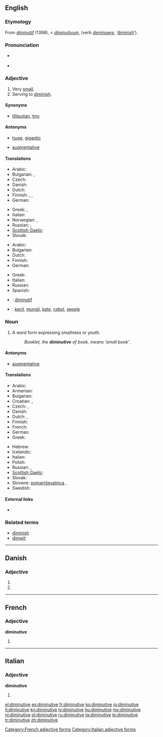{{was wotd|2009|April|8}}
==English==

===Etymology===
From {{etyl|fro}} ''[[diminutif]]'' (1398), < {{etyl|la}} ''[[diminutivum]]'', (verb ''[[deminuere]]'', ‘[[diminish]]’).

===Pronunciation===
* {{a|UK|US}} {{IPA|/dɪˈmɪn.jʊ.tɪv/|/dəˈmɪn.jə.tɪv/}}
* {{audio|en-us-diminutive.ogg|Audio (US)}}

===Adjective===
{{en-adj}}

# Very [[small]].
# Serving to [[diminish]].

====Synonyms====
* {{sense|very small}} [[lilliputian]], [[tiny]]

====Antonyms====
* {{sense|very small}} [[huge]], [[gigantic]]
* {{sense|serving to diminish}} [[augmentative]]

====Translations====
{{trans-top|very small}}
* Arabic: {{t|ar|ضئيل}}
* Bulgarian: {{t|bg|мъничък}},  {{t|bg|миниатюрен}}
* Czech: {{t+|cs|drobný}}
* Danish: {{t-|da|diminutiv}}
* Dutch: {{t+|nl|klein}}
* Finnish: {{t-|fi|pikkuruinen}}, {{t+|fi|vähäinen}}, {{t-|fi|mitätön}}
* German: {{t+|de|winzig}}
{{trans-mid}}
* Greek: {{t+|el|μικροσκοπικός|m|tr=mikroskopikós}}, {{t|el|μικροκαμωμένος|m|tr=mikrokamoménos}}
* Italian: {{t+|it|minuscolo}}
* Norwegian: {{t-|no|diminutiv}},  {{t-|no|diminutiv}}
* Russian: {{t+|ru|крохотный}}, {{t+|ru|миниатюрный}}
* [[Scottish Gaelic]]: {{t-|gd|meanbh|xs=Scottish Gaelic}}
* Slovak: {{t-|sk|drobný}}
{{trans-bottom}}

{{trans-top|serving to diminish}}
* Arabic: {{t|ar|تصغيري}}
* Bulgarian: {{t|bg|умалителен}}
* Dutch: {{t+|nl|verkleinend}}
* Finnish: {{t-|fi|pienentää|alt=pienentävä}}
* German: {{t-|de|verkleinernd}}
{{trans-mid}}
* Greek: {{t|el|μειωτικός|m|tr=meiotikós}}
* Italian: {{t+|it|diminutivo}}
* Russian: {{t+|ru|уменьшительный}}
* Spanish: {{t-|es|diminutivo|m}}
{{trans-bottom}}

{{checktrans-top}}
* {{ttbc|fr}}: [[diminutif]]
* {{ttbc|Indonesian}}: [[kecil]], [[mungil]], [[kate]], [[cebol]], [[sepele]]
{{trans-mid}}
{{trans-bottom}}

===Noun===
{{en-noun}}

# {{grammar}} A word form expressing smallness or youth.
#: ''Booklet, the '''diminutive''' of book, means ‘small book’''.

====Antonyms====
* [[augmentative]]

====Translations====
{{trans-top|grammar: word form expressing smallness}}
* Arabic: {{t|ar|التصغير|m}}
* Armenian: {{t|hy|նվազական|tr=nvazakan}}
* Bulgarian: {{t|bg|умалително име|n}}
* Croatian: {{t-|hr|deminutiv|m}}, {{t-|hr|umanjenica|f}}
* Czech: {{t-|cs|zdrobnělina|f}},  {{t-|cs|deminutivum|n}}
* Danish: {{t-|da|diminutiv|n}}
* Dutch: {{t+|nl|verkleinwoord|n}}, {{t|nl|diminutief|n}}
* Finnish: {{t+|fi|diminutiivi}}
* French: {{t+|fr|diminutif|m}}
* German: {{t+|de|Diminutiv|m}}
* Greek: {{t+|el|υποκοριστικό|n|tr=ypokoristikó}}
{{trans-mid}}
* Hebrew: {{t|he|צורת הקטנה|f|tr=tzurát-haktaná}}
* Icelandic: {{t|is|smækkunarending|f}}
* Italian: {{t+|it|diminutivo|m}}
* Polish: {{t+|pl|zdrobnienie|n}}
* Russian: {{t+|ru|диминутив|m|tr=diminutiv}}, {{t|ru|уменьшительное слово|n|tr=umen'šitel'noe slovo}}
* [[Scottish Gaelic]]: {{t-|gd|meanbhan|m|xs=Scottish Gaelic}}
* Slovak: {{t+|sk|zdrobnenina|f}}
* Slovene: [[pomanjševalnica]] {{f}},  {{t|sl|manjšalnica|f|alt=manjšálnica}}
* Swedish: {{t+|sv|diminutiv}}
{{trans-bottom}}

====External links====
* {{pedialite}}

===Related terms===
* [[diminish]]
* [[dimwit]]

----

==Danish==

===Adjective===
{{infl|da|adjective form}}

# {{form of|definite|diminutiv|lang=da}}
# {{form of|plural|diminutiv|lang=da}}

----

==French==

===Adjective===
'''diminutive''' {{f}}

# {{feminine of|[[diminutif]]}}

[[Category:French adjective forms]]

----

==Italian==

===Adjective===
'''diminutive''' {{f}}

# {{form of|feminine plural form|[[diminutivo]]}}

[[Category:Italian adjective forms]]

[[el:diminutive]]
[[es:diminutive]]
[[fr:diminutive]]
[[ko:diminutive]]
[[io:diminutive]]
[[it:diminutive]]
[[kn:diminutive]]
[[lv:diminutive]]
[[hu:diminutive]]
[[my:diminutive]]
[[nl:diminutive]]
[[pl:diminutive]]
[[ru:diminutive]]
[[ta:diminutive]]
[[te:diminutive]]
[[tr:diminutive]]
[[zh:diminutive]]